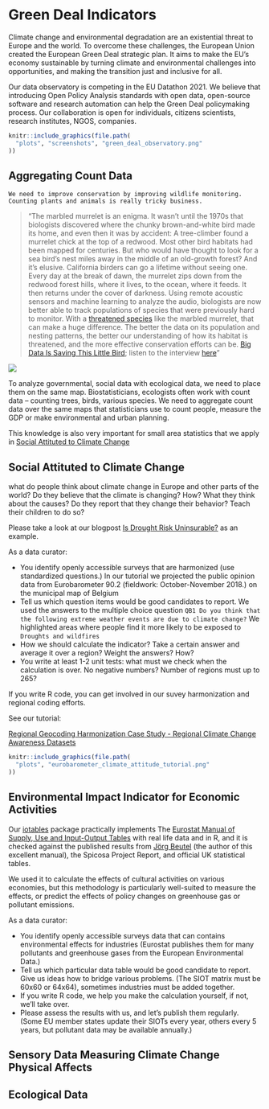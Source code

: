 # Green Deal Indicators {#green-deal}

Climate change and environmental degradation are an existential threat to Europe and the world. To overcome these challenges, the European Union created the European Green Deal strategic plan. It aims to make the EU’s economy sustainable by turning climate and environmental challenges into opportunities, and making the transition just and inclusive for all.

Our data observatory is competing in the EU Datathon 2021. We believe that introducing Open Policy Analysis standards with open data, open-source software and research automation can help the Green Deal policymaking process. Our collaboration is open for individuals, citizens scientists, research institutes, NGOS, companies.

```r
knitr::include_graphics(file.path(
  "plots", "screenshots", "green_deal_observatory.png"
))
```


## Aggregating Count Data 

`We need to improve conservation by improving wildlife monitoring. Counting plants and animals is really tricky business.`

> "The marbled murrelet is an enigma. It wasn’t until the 1970s that biologists discovered where the chunky brown-and-white bird made its home, and even then it was by accident: A tree-climber found a murrelet chick at the top of a redwood. Most other bird habitats had been mapped for centuries. But who would have thought to look for a sea bird’s nest miles away in the middle of an old-growth forest?
And it’s elusive. California birders can go a lifetime without seeing one. Every day at the break of dawn, the murrelet zips down from the redwood forest hills, where it lives, to the ocean, where it feeds. It then returns under the cover of darkness. 
Using remote acoustic sensors and machine learning to analyze the audio, biologists are now better able to track populations of species that were previously hard to monitor. With a [threatened species](https://www.fws.gov/arcata/es/birds/MM/m_murrelet.html) like the marbled murrelet, that can make a huge difference. The better the data on its population and nesting patterns, the better our understanding of how its habitat is threatened, and the more effective conservation efforts can be. [Big Data Is Saving This Little Bird](https://fivethirtyeight.com/features/big-data-is-saving-this-little-bird/); listen to the interview [here](https://podcasts.apple.com/us/podcast/17-little-bird-big-data/id1011406983?i=1000391467965)"

![](https://fivethirtyeight.com/wp-content/uploads/2015/10/wedgetailedshearwater.jpg?quality=100&strip=all&w=610)

To analyze governmental, social data with ecological data, we need to place them on the same map. Biostatisticians, ecologists often work with count data -- counting trees, birds, various species.  We need to aggregate count data over the same maps that statisticians use to count people, measure the GDP or make environmental and urban planning.

This knowledge is also very important for small area statistics that we apply in [Social Attituted to Climate Change](#social-attitude-climate-change)

## Social Attituted to Climate Change {#social-attitude-climate-change}

what do people think about climate change in Europe and other parts of the world? Do they believe that the climate is changing? How? What they think about the causes? Do they report that they change their behavior?  Teach their children to do so? 

Please take a look at our blogpost [Is Drought Risk Uninsurable?](http://greendeal.dataobservatory.eu/post/2021-04-23-belgium-flood-insurance/) as an example.

As a data curator:

- You identify openly accessible surveys that are harmonized (use standardized questions.) In our tutorial we projected the public opinion data from Eurobarometer 90.2 (fieldwork: October-November 2018.) on the municipal map of Belgium
- Tell us which question items would be good candidates to report. We used the answers to the multiple choice question `QB1 Do you think that the following extreme weather events are due to climate change?` We highlighted areas where people find it more likely to be exposed to `Droughts and wildfires`
- How we should calculate the indicator?  Take a certain answer and average it over a region? Weight the answers? How?
- You write at least 1-2 unit tests: what must we check when the calculation is over.  No negative numbers?  Number of regions must up to 265?

If you write R code, you can get involved in our suvey harmonization and regional coding efforts. 

See our tutorial: 

[Regional Geocoding Harmonization Case Study - Regional Climate Change Awareness Datasets](http://greendeal.dataobservatory.eu/post/2021-03-06-regions-climate/)


```r
knitr::include_graphics(file.path(
  "plots", "eurobarometer_climate_attitude_tutorial.png"
))
```


## Environmental Impact Indicator for Economic Activities

Our [iotables](https://iotables.dataobservatory.eu/) package practically implements The [Eurostat Manual of Supply, Use and Input-Output Tables](https://ec.europa.eu/eurostat/en/web/products-manuals-and-guidelines/-/KS-RA-07-013) with real life data and in R, and it is checked against the published results from [Jörg Beutel](http://ec.europa.eu/eurostat/documents/3859598/5902113/KS-RA-07-013-EN.PDF/b0b3d71e-3930-4442-94be-70b36cea9b39?version=1.0) (the author of this excellent manual), the Spicosa Project Report, and official UK statistical tables. 

We used it to calculate the effects of cultural activities on various economies, but this methodology is particularly well-suited to measure the effects, or predict the effects of policy changes on greenhouse gas or pollutant emissions. 

As a data curator:

- You identify openly accessible surveys data that can contains environmental effects for industries (Eurostat publishes them for many pollutants and greenhouse gases from the European Environmental Data.)
- Tell us which particular data table would be good candidate to report. Give us ideas how to bridge various problems. (The SIOT matrix must be 60x60 or 64x64), sometimes industries must be added together.
- If you write R code, we help you make the calculation yourself, if not, we'll take over.  
- Please assess the results with us, and let's publish them regularly. (Some EU member states update their SIOTs every year, others every 5 years, but pollutant data may be available annually.)


## Sensory Data Measuring Climate Change Physical Affects

## Ecological Data


